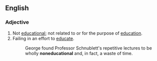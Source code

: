==English==
===Adjective===
{{en-adj}}
# Not [[educational]]; not related to or for the purpose of [[education]].
# Failing in an effort to [[educate]].
#: George found Professor Schnublett's repetitive lectures to be wholly '''noneducational''' and, in fact, a waste of time.
